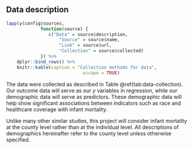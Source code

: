 ## Data description

```r
lapply(config$sources,
			 function(source) {
			 	c("Data" = source$description, 
			 		"Source" = source$name, 
			 		"Link" = source$url, 
			 		"Collection" = source$collected)
			 }) %>% 
	dplyr::bind_rows() %>% 
	knitr::kable(caption = "Collection methods for data",
							 escape = TRUE)
```

The data were collected as described in Table \@ref(tab:data-collection). Our outcome data will serve as our $y$ variables in regression, while our demographic data will serve as predictors. These demographic data will help show significant associations between indicators such as race and healthcare coverage with infant mortality.

Unlike many other similar studies, this project will consider infant mortality at the county level rather than at the individual level. All descriptions of demographics hereinafter refer to the county level unless otherwise specified.
